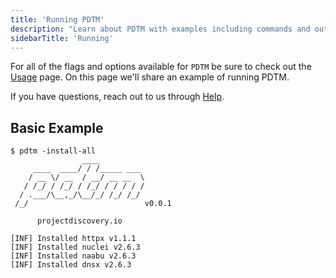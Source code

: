 ```yaml
---
title: 'Running PDTM'
description: "Learn about PDTM with examples including commands and output"
sidebarTitle: 'Running'
---
```


For all of the flags and options available for `PDTM` be sure to check out the [Usage](/opensource/pdtm/usage) page. On this page we'll share an example of running PDTM.

<Note> If you have questions, reach out to us through [Help](/help). </Note>

## Basic Example

```console
$ pdtm -install-all
                ____          
     ____  ____/ / /_____ ___ 
    / __ \/ __  / __/ __ __  \
   / /_/ / /_/ / /_/ / / / / /
  / .___/\__,_/\__/_/ /_/ /_/ 
 /_/                          v0.0.1

      projectdiscovery.io

[INF] Installed httpx v1.1.1
[INF] Installed nuclei v2.6.3
[INF] Installed naabu v2.6.3
[INF] Installed dnsx v2.6.3
``` 
